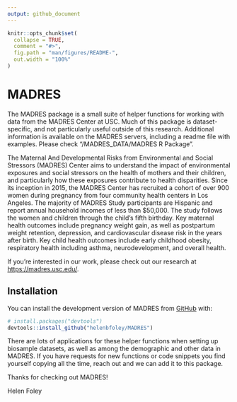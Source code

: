 ```yaml
---
output: github_document
---
```


<!-- README.md is generated from README.Rmd. Please edit that file -->

```r
knitr::opts_chunk$set(
  collapse = TRUE,
  comment = "#>",
  fig.path = "man/figures/README-",
  out.width = "100%"
)
```

# MADRES

<!-- badges: start -->
<!-- badges: end -->

The MADRES package is a small suite of helper functions for working with data from the MADRES Center at USC. Much of this package is dataset-specific, and not particularly useful outside of this research. Additional information is available on the MADRES servers, including a readme file with examples. Please check "/MADRES_DATA/MADRES R Package". 

The Maternal And Developmental Risks from Environmental and Social Stressors (MADRES) Center aims to understand the impact of environmental exposures and social stressors on the health of mothers and their children, and particularly how these exposures contribute to health disparities. Since its inception in 2015, the MADRES Center has recruited a cohort of over 900 women during pregnancy from four community health centers in Los Angeles. The majority of MADRES Study participants are Hispanic and report annual household incomes of less than $50,000. The study follows the women and children through the child’s fifth birthday. Key maternal health outcomes include pregnancy weight gain, as well as postpartum weight retention, depression, and cardiovascular disease risk in the years after birth. Key child health outcomes include early childhood obesity, respiratory health including asthma, neurodevelopment, and overall health.

If you're interested in our work, please check out our research at [https://madres.usc.edu/](madres.usc.edu). 

## Installation

You can install the development version of MADRES from [GitHub](https://github.com/) with:

``` r
# install.packages("devtools")
devtools::install_github("helenbfoley/MADRES")
```

There are lots of applications for these helper functions when setting up biosample datasets, as well as among the demographic and other data in MADRES. If you have requests for new functions or code snippets you find yourself copying all the time, reach out and we can add it to this package. 

Thanks for checking out MADRES!

Helen Foley
